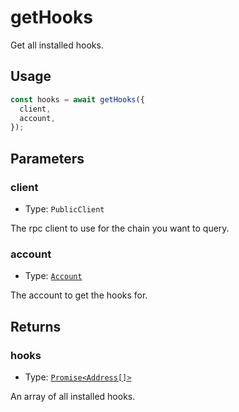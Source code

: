 # getHooks

Get all installed hooks.

## Usage

```typescript copy
const hooks = await getHooks({
  client,
  account,
});
```

## Parameters

### client

- Type: `PublicClient`

The rpc client to use for the chain you want to query.

### account

- Type: [`Account`](/module-sdk/glossary/types#account)

The account to get the hooks for.

## Returns

### hooks

- Type: [`Promise<Address[]>`](https://viem.sh/docs/glossary/types#address)

An array of all installed hooks.
